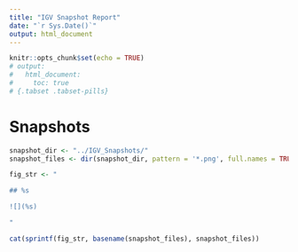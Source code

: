 ```yaml
---
title: "IGV Snapshot Report"
date: "`r Sys.Date()`"
output: html_document
---
```


```r
knitr::opts_chunk$set(echo = TRUE)
# output:
#   html_document:
#     toc: true
# {.tabset .tabset-pills}
```

# Snapshots 

```r
snapshot_dir <- "../IGV_Snapshots/"
snapshot_files <- dir(snapshot_dir, pattern = '*.png', full.names = TRUE)

fig_str <- "

## %s

![](%s)

"

cat(sprintf(fig_str, basename(snapshot_files), snapshot_files))
```